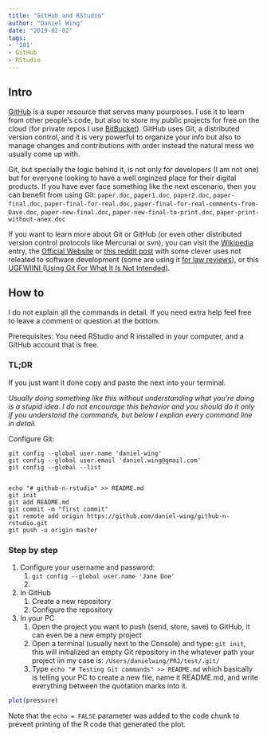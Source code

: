 ```yaml
---
title: "GitHub and RStudio"
author: "Daniel Wing"
date: "2019-02-02"
tags:
- '101'
- GitHub
- RStudio
---
```


## Intro

[GitHub](https://github.com) is a super resource that serves many pourposes. I use it to learn from other people's code, but also to store my public projects for free on the cloud (for private repos I use [BitBucket](https://bitbucket.org)). GitHub uses Git, a distributed version control, and it is very powerful to organize your info but also to manage changes and contributions with order instead the natural mess we usually come up with.

Git, but specially the logic behind it, is not only for developers (I am not one) but for everyone looking to have a well orginzed place for their digital products. If you have ever face something like the next escenario, then you can benefit from using Git: ```paper.doc```, ```paper1.doc```, ```paper2.doc```, ```paper-final.doc```, ```paper-final-for-real.doc```, ```paper-final-for-real-comments-from-Dave.doc```, ```paper-new-final.doc```, ```paper-new-final-to-print.doc```, ```paper-print-without-anex.doc```

If you want to learn more about Git or GitHub (or even other distributed version control protocols like Mercurial or svn), you can visit the [Wikipedia](https://en.wikipedia.org/wiki/Git) entry, the [Official Website](https://git-scm.com/) or [this reddit post](https://www.reddit.com/r/git/comments/376z83/what_unusualunconventional_uses_have_you_found/) with some clever uses not releated to software development (some are using it [for law reviews](https://github.com/steeve/france.code-civil)), or this [UGFWIINI (Using Git For What It Is Not Intended)](https://public-inbox.org/git/3f4fd2640903030709r6e585d9j57ad3ae08cf38df1@mail.gmail.com/T/#m2a22bb4134907f7a4dfe8a6c1160e13bac1abf45).

## How to

I do not explain all the commands in detail. If you need extra help feel free to leave a comment or question at the bottom.

Prerequisites: You need RStudio and R installed in your computer, and a GitHub account that is free.

### TL;DR

If you just want it done copy and paste the next into your terminal.

*Usually doing something like this without understanding what you're doing is a stupid idea. I do not encourage this behavior and you should do it only if you understand the commands, but below I explian every command line in detail.*

Configure Git:

```
git config --global user.name 'daniel-wing'
git config --global user.email 'daniel.wing@gmail.com'
git config --global --list


echo "# github-n-rstudio" >> README.md
git init
git add README.md
git commit -m "first commit"
git remote add origin https://github.com/daniel-wing/github-n-rstudio.git
git push -u origin master
```





### Step by step

1. Configure your username and password:
    1. ```git config --global user.name 'Jane Doe'```
    1. 


1. In GitHub
    1. Create a new repository
    1. Configure the repository
1. In your PC
    1. Open the project you want to push (send, store, save) to GitHub, it can even be a new empty project
    1. Open a terminal (usually next to the Console) and type: ```git init```, this will initialized an empty Git repository in the whatever path your project iin my case is: ```/Users/danielwing/PRJ/test/.git/```
    1. Type ```echo "# Testing Git commands" >> README.md``` which basically is telling your PC to create a new file, name it README.md, and write everything between the quotation marks into it.







```r
plot(pressure)
```

Note that the `echo = FALSE` parameter was added to the code chunk to prevent printing of the R code that generated the plot.
